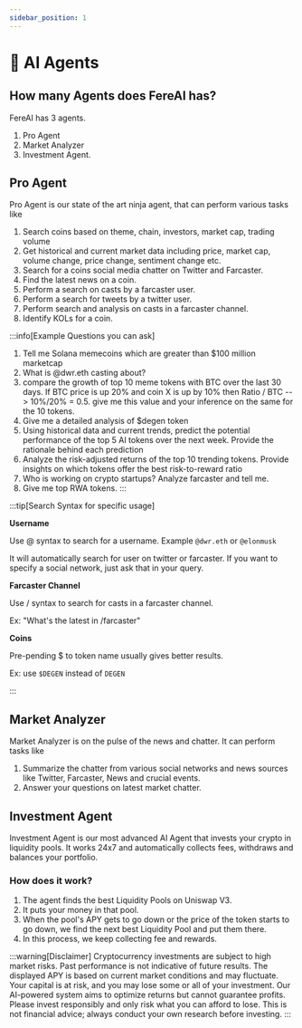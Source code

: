 ```yaml
---
sidebar_position: 1
---
```


# 🤖 AI Agents

## How many Agents does FereAI has?

FereAI has 3 agents.

1. Pro Agent
2. Market Analyzer
3. Investment Agent.


## Pro Agent

Pro Agent is our state of the art ninja agent, that can perform various tasks like

1. Search coins based on theme, chain, investors, market cap, trading volume
2. Get  historical and current market data including price, market cap, volume change, price change, sentiment change etc.
3. Search for a coins social media chatter on Twitter and Farcaster.
4. Find the latest news on a coin.
5. Perform a search on casts by a farcaster user.
6. Perform a search for tweets by a twitter user.
7. Perform search and analysis on casts in a farcaster channel.
8. Identify KOLs for a coin.


:::info[Example Questions you can ask]

1. Tell me Solana memecoins which are greater than $100 million marketcap
2. What is @dwr.eth casting about?
3. compare the growth of top 10 meme tokens with BTC over the last 30 days. If BTC price is up 20% and coin X is up by 10% then Ratio / BTC --> 10%/20% = 0.5. give me this value and your inference on the same for the 10 tokens.
4. Give me a detailed analysis of $degen token
5. Using historical data and current trends, predict the potential performance of the top 5 AI tokens over the next week. Provide the rationale behind each prediction
6. Analyze the risk-adjusted returns of the top 10 trending tokens. Provide insights on which tokens offer the best risk-to-reward ratio
7. Who is working on crypto startups? Analyze farcaster and tell me.
8. Give me top RWA tokens.
:::

:::tip[Search Syntax for specific usage]

**Username**

Use @ syntax to search for a username. Example `@dwr.eth` or `@elonmusk`

It will automatically search for user on twitter or farcaster. If you want to
specify a social network, just ask that in your query.

**Farcaster Channel**

Use / syntax to search for casts in a farcaster channel.

Ex: "What's the latest in /farcaster"

**Coins**

Pre-pending $ to token name usually gives better results.

Ex: use `$DEGEN` instead of `DEGEN`

:::

## Market Analyzer

Market Analyzer is on the pulse of the news and chatter. It can perform tasks like

1. Summarize the chatter from various social networks and news sources like Twitter, Farcaster, News and crucial events.
2. Answer your questions on latest market chatter.


## Investment Agent

Investment Agent is our most advanced AI Agent that invests your crypto in
liquidity pools. It works 24x7 and automatically collects fees, withdraws and
balances your portfolio.

### How does it work?

1. The agent finds the best Liquidity Pools on Uniswap V3.
2. It puts your money in that pool.
3. When the pool's APY gets to go down or the price of the token starts to go down,
we find the next best Liquidity Pool and put them there.
4. In this process, we keep collecting fee and rewards.


:::warning[Disclaimer]
Cryptocurrency investments are subject to high market risks. Past performance is not indicative of future results. The displayed APY is based on current market conditions and may fluctuate. Your capital is at risk, and you may lose some or all of your investment. Our AI-powered system aims to optimize returns but cannot guarantee profits. Please invest responsibly and only risk what you can afford to lose. This is not financial advice; always conduct your own research before investing.
:::

